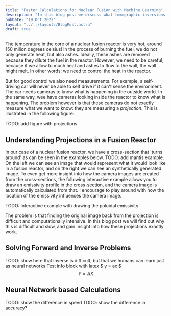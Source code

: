 ```yaml
---
title: "Faster Calculations for Nuclear Fusion with Machine Learning"
description: "In this blog post we discuss what tomographic inversions are, and in what fields we might find them. Solving inverse problems is difficult, so we work through examples, and use an interactive tool to visualize the inversion problem."
pubDate: "19 Oct 2022"
layout: "../../layouts/BlogPost.astro"
draft: true
---
```


The temperature in the core of a nuclear fusion reactor is very hot, around 150 milion degrees celsius! In the process of burning the fuel, we do not only generate heat, but also ashes. Ideally, these ashes are removed because they dilute the fuel in the reactor. However, we need to be careful, because if we allow to much heat and ashes to flow to the wall, the wall might melt. In other words: we need to control the heat in the reactor.

But for good control we also need measurements. For example, a self-driving car will never be able to self drive if it can't sense the environment. The car needs cameras to know what is happening in the outside world. In the same way, wee have cameras looking inside the reactor to know what is happening. The problem however is that these cameras do not exactly measure what we want to know: they are measuring a _projection_. This is illustrated in the following figure:

TODO: add figure with projections.


## Understanding Projections in a Fusion Reactor


In our case of a nuclear fusion reactor, we have a cross-section that 'turns around' as can be seen in the examples below.
TODO: add mantis example.
On the left we can see an image that would represent what it would look like in a fusion reactor, and on the right we can see an synthetically generated image. To even get more insight into how the camera images are created from the cross-sections, the following interactive example allows you to draw an emissivity profile in the cross-section, and the camera image is automatically calculated from that. I encourage to play around with how the location of the emissivity influences the camera image.

TODO: Interactive example with drawing the poloidal emissivity

The problem is that finding the original image back from the projection is difficult and computationally intensive. In this blog post we will find out why this is difficult and slow, and gain insight into how these projections exactly work.

## Solving Forward and Inverse Problems
TODO: show here that inverse is difficult, but that we humans can learn just as neural networks
<InfoBlock>
Test info block
with latex
$ y = ax $
$$
Y = AX
$$
</InfoBlock>

## Neural Network based Calculations
TODO: show the difference in speed
TODO: show the difference in accuracy?


<DrawPoloidalCamera client:load />